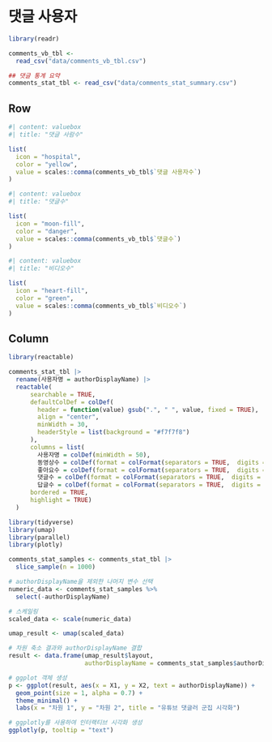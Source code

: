 # 댓글 사용자

```r
library(readr)

comments_vb_tbl <-  
  read_csv("data/comments_vb_tbl.csv")

## 댓글 통계 요약
comments_stat_tbl <- read_csv("data/comments_stat_summary.csv")

```


## Row

```r
#| content: valuebox
#| title: "댓글 사람수"

list(
  icon = "hospital",
  color = "yellow",
  value = scales::comma(comments_vb_tbl$`댓글 사용자수`)
)
```

```r
#| content: valuebox
#| title: "댓글수"

list(
  icon = "moon-fill",
  color = "danger",
  value = scales::comma(comments_vb_tbl$`댓글수`)
)
```


```r
#| content: valuebox
#| title: "비디오수"

list(
  icon = "heart-fill",
  color = "green",
  value = scales::comma(comments_vb_tbl$`비디오수`)
)
```

## Column

::: {.card}

```r
library(reactable)

comments_stat_tbl |> 
  rename(사용자명 = authorDisplayName) |> 
  reactable(
      searchable = TRUE,
      defaultColDef = colDef(
        header = function(value) gsub(".", " ", value, fixed = TRUE),
        align = "center",
        minWidth = 30,
        headerStyle = list(background = "#f7f7f8")
      ),
      columns = list(
        사용자명 = colDef(minWidth = 50),
        동영상수 = colDef(format = colFormat(separators = TRUE,  digits = 0)),
        좋아요수 = colDef(format = colFormat(separators = TRUE,  digits = 0)),
        댓글수 = colDef(format = colFormat(separators = TRUE,  digits = 0)),
        답글수 = colDef(format = colFormat(separators = TRUE,  digits = 0)),
      bordered = TRUE,
      highlight = TRUE)    
  )

```


:::

::: {.card}

```r
library(tidyverse)
library(umap)
library(parallel)
library(plotly)

comments_stat_samples <- comments_stat_tbl |> 
  slice_sample(n = 1000)

# authorDisplayName을 제외한 나머지 변수 선택
numeric_data <- comments_stat_samples %>%
  select(-authorDisplayName)

# 스케일링
scaled_data <- scale(numeric_data)

umap_result <- umap(scaled_data)

# 차원 축소 결과와 authorDisplayName 결합
result <- data.frame(umap_result$layout, 
                     authorDisplayName = comments_stat_samples$authorDisplayName)

# ggplot 객체 생성
p <- ggplot(result, aes(x = X1, y = X2, text = authorDisplayName)) +
  geom_point(size = 1, alpha = 0.7) +
  theme_minimal() +
  labs(x = "차원 1", y = "차원 2", title = "유튜브 댓글러 군집 시각화")

# ggplotly를 사용하여 인터랙티브 시각화 생성
ggplotly(p, tooltip = "text")
```


:::
